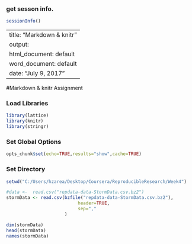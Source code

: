 ### get sesson info.
```{r}
sessionInfo()
```

---
title: "Markdown & knitr"
output:
  html_document: default
  word_document: default
date: "July 9, 2017"
---

#Markdown & knitr Assignment


### Load Libraries
```{r}
library(lattice)
library(knitr)
library(stringr)
```

### Set Global Options
```{r}
opts_chunk$set(echo=TRUE,results="show",cache=TRUE)
```

### Set Directory
```{r}
setwd("C:/Users/hzarea/Desktop/Coursera/ReproducibleResearch/Week4")

#data <-  read.csv("repdata-data-StormData.csv.bz2")
stormData <- read.csv(bzfile("repdata-data-StormData.csv.bz2"), 
                           header=TRUE, 
                           sep=","
                      )

dim(stormData)
head(stormData)
names(stormData)
```